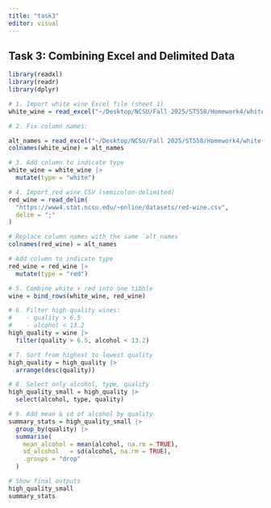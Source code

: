 ```yaml
---
title: "task3"
editor: visual
---
```


## Task 3: Combining Excel and Delimited Data

```r
library(readxl)
library(readr)
library(dplyr)

# 1. Import white wine Excel file (sheet 1)
white_wine = read_excel("~/Desktop/NCSU/Fall 2025/ST558/Homework4/white-wine.xlsx", sheet = 1)

# 2. Fix column names:

alt_names = read_excel("~/Desktop/NCSU/Fall 2025/ST558/Homework4/white-wine.xlsx", sheet = 2)[[1]]
colnames(white_wine) = alt_names

# 3. Add column to indicate type
white_wine = white_wine |>
  mutate(type = "white")

# 4. Import red wine CSV (semicolon-delimited)
red_wine = read_delim(
  "https://www4.stat.ncsu.edu/~online/datasets/red-wine.csv",
  delim = ";"
)

# Replace column names with the same `alt_names`
colnames(red_wine) = alt_names

# Add column to indicate type
red_wine = red_wine |>
  mutate(type = "red")

# 5. Combine white + red into one tibble
wine = bind_rows(white_wine, red_wine)

# 6. Filter high-quality wines:
#    - quality > 6.5
#    - alcohol < 13.2
high_quality = wine |>
  filter(quality > 6.5, alcohol < 13.2)

# 7. Sort from highest to lowest quality
high_quality = high_quality |>
  arrange(desc(quality))

# 8. Select only alcohol, type, quality
high_quality_small = high_quality |>
  select(alcohol, type, quality)

# 9. Add mean & sd of alcohol by quality
summary_stats = high_quality_small |>
  group_by(quality) |>
  summarise(
    mean_alcohol = mean(alcohol, na.rm = TRUE),
    sd_alcohol   = sd(alcohol, na.rm = TRUE),
    .groups = "drop"
  )

# Show final outputs
high_quality_small
summary_stats

```
